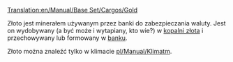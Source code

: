 [[Translation:en/Manual/Base Set/Cargos/Gold]]

{{pl/Manual/Base Set/Cargos/Ładunek|name=Złoto
|image=en/Manual/Base Set/Cargos/Gold.png
|produced=[[pl/Manual/Base Set/Industries/Kopalnia złota|Kopalnia złota]]
|accepted=[[pl/Manual/Base Set/Industries/Bank|Bank]]
}}

Złoto jest minerałem używanym przez banki do zabezpieczania waluty. Jest on wydobywany (a być może i wytapiany, kto wie?) w [[pl/Manual/Base Set/Industries/Kopalnia złota|kopalni złota]] i przechowywany lub formowany w [[pl/Manual/Base Set/Industries/Bank|banku]].

Złoto można znaleźć tylko w klimacie [[pl/Manual/Klimat]]m. 

{{pl/Manual/Navbox Ładunek}}